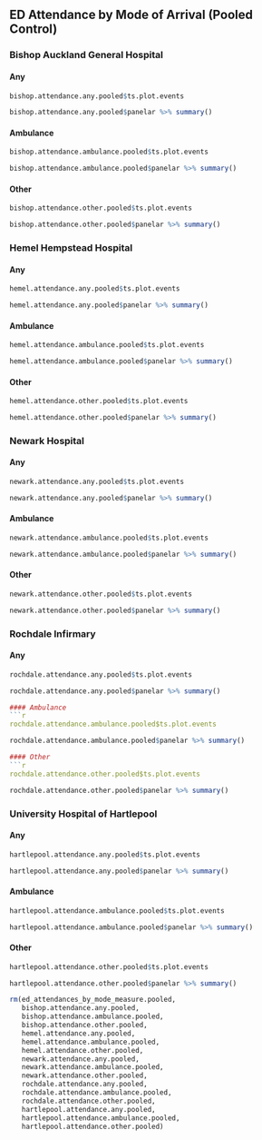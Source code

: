 ## ED Attendance by Mode of Arrival (Pooled Control)

### Bishop Auckland General Hospital

#### Any

```r
bishop.attendance.any.pooled$ts.plot.events
```
```r
bishop.attendance.any.pooled$panelar %>% summary()
```

#### Ambulance

```r
bishop.attendance.ambulance.pooled$ts.plot.events
```
```r
bishop.attendance.ambulance.pooled$panelar %>% summary()
```

#### Other

```r
bishop.attendance.other.pooled$ts.plot.events
```
```r
bishop.attendance.other.pooled$panelar %>% summary()
```

### Hemel Hempstead Hospital

#### Any

```r
hemel.attendance.any.pooled$ts.plot.events
```
```r
hemel.attendance.any.pooled$panelar %>% summary()
```

#### Ambulance

```r
hemel.attendance.ambulance.pooled$ts.plot.events
```
```r
hemel.attendance.ambulance.pooled$panelar %>% summary()
```

#### Other

```r
hemel.attendance.other.pooled$ts.plot.events
```
```r
hemel.attendance.other.pooled$panelar %>% summary()
```

### Newark Hospital

#### Any

```r
newark.attendance.any.pooled$ts.plot.events
```
```r
newark.attendance.any.pooled$panelar %>% summary()
```

#### Ambulance

```r
newark.attendance.ambulance.pooled$ts.plot.events
```
```r
newark.attendance.ambulance.pooled$panelar %>% summary()
```
#### Other

```r
newark.attendance.other.pooled$ts.plot.events
```
```r
newark.attendance.other.pooled$panelar %>% summary()
```

### Rochdale Infirmary

#### Any
```r
rochdale.attendance.any.pooled$ts.plot.events
```
```r
rochdale.attendance.any.pooled$panelar %>% summary()

#### Ambulance
```r
rochdale.attendance.ambulance.pooled$ts.plot.events
```
```r
rochdale.attendance.ambulance.pooled$panelar %>% summary()

#### Other
```r
rochdale.attendance.other.pooled$ts.plot.events
```
```r
rochdale.attendance.other.pooled$panelar %>% summary()
```

### University Hospital of Hartlepool

#### Any
```r
hartlepool.attendance.any.pooled$ts.plot.events
```
```r
hartlepool.attendance.any.pooled$panelar %>% summary()
```

#### Ambulance
```r
hartlepool.attendance.ambulance.pooled$ts.plot.events
```
```r
hartlepool.attendance.ambulance.pooled$panelar %>% summary()
```

#### Other
```r
hartlepool.attendance.other.pooled$ts.plot.events
```
```r
hartlepool.attendance.other.pooled$panelar %>% summary()
```


```r
rm(ed_attendances_by_mode_measure.pooled,
   bishop.attendance.any.pooled,
   bishop.attendance.ambulance.pooled,
   bishop.attendance.other.pooled,
   hemel.attendance.any.pooled,
   hemel.attendance.ambulance.pooled,
   hemel.attendance.other.pooled,
   newark.attendance.any.pooled,
   newark.attendance.ambulance.pooled,
   newark.attendance.other.pooled,
   rochdale.attendance.any.pooled,
   rochdale.attendance.ambulance.pooled,
   rochdale.attendance.other.pooled,
   hartlepool.attendance.any.pooled,
   hartlepool.attendance.ambulance.pooled,
   hartlepool.attendance.other.pooled)
```
